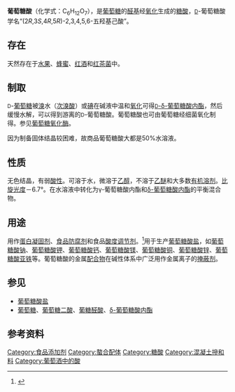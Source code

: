 {{Chembox
|   Name = <small>D</small>-葡萄糖酸
|   NameEn = Gluconic acid
|   ImageFile = D-Gluconsäure Fischer.svg
|   ImageName = D-葡萄糖酸的费谢尔投影式结构
|   ImageSize = 100px
|   ImageFile1 = D-Gluconsäure Keilstrich.svg
<!-- | ImageSize1 = 150px -->
|   ImageName1 = D-葡萄糖酸的键线式结构
|   ImageFile2 = D-gluconic-acid-3D-balls.png
<!-- | ImageSize2 = 200px  -->
|   ImageName2 = D-葡萄糖酸的分子球棍模型
|   IUPACName = (2''R'',3''S'',4''R'',5''R'')-2,3,4,5,6-pentahydroxyhexanoic acid
|   OtherNames = 葡糖酸；1,2,3,4,5-五羟基己酸
| Section1 = {{Chembox Identifiers
| CASNo = 526-95-4
| CASNo_Ref = {{cascite|correct|CAS}}
| CASNo1 = 133-42-6
| CASNo1_Ref = {{cascite|changed|??}}
|    RTECS  =  
  |  InChI  =  1/C6H12O7/c7-1-2(8)3(9)4(10)5(11)6(12)13/h2-5,7-11H,1H2,(H,12,13)/t2-,3-,4+,5-/m1/s1
|  PubChem  =  10690
|  ChEMBL_Ref  = {{ebicite|correct|EBI}}|  ChEMBL  =  464345
|  ChEBI_Ref  = {{ebicite|correct|EBI}}|  ChEBI  =  33198
|  SMILES  =  O=C(O)[C@H](O)[C@@H](O)[C@H](O)[C@H](O)CO
|  InChIKey  =  RGHNJXZEOKUKBD-SQOUGZDYBY
|  StdInChI_Ref  = {{stdinchicite|correct|chemspider}}|  StdInChI  =  1S/C6H12O7/c7-1-2(8)3(9)4(10)5(11)6(12)13/h2-5,7-11H,1H2,(H,12,13)/t2-,3-,4+,5-/m1/s1
|  StdInChIKey_Ref  = {{stdinchicite|correct|chemspider}}|  StdInChIKey  =  RGHNJXZEOKUKBD-SQOUGZDYSA-N
|  EC_number  =  208-401-4
|  ChemSpiderID_Ref  = {{chemspidercite|correct|chemspider}}|  ChemSpiderID  =  10240
  
}}
| Section2 = {{Chembox Properties
|   Formula = [[碳|C]]<sub>6</sub>[[氢|H]]<sub>12</sub>[[氧|O]]<sub>7</sub>
|   MolarMass = 196.16 
|   Appearance = 无色结晶
|   Density = 1.24 g/cm<sup>3</sup>（25°C，50% w/w水溶液）
|   Solubility = 可溶于水
|   MeltingPt = 131 °C
|   BoilingPt = 417 °C
|   pKa = 3.86
|   Speci
  }}
| Section3 = {{Chembox Structure
|   CrystalStruct = 
|   Dipole =
  }}
| Section7 = {{Chembox Hazards
|   ExternalMSDS =
|   MainHazards = [[File:Hazard_X.svg|80px]]<br />　有害 ('''Xn''')
|   FlashPt = 
|   RSPhrases = 
  }}
}}

'''葡萄糖酸'''（化学式：C<sub>6</sub>H<sub>12</sub>O<sub>7</sub>），是[[葡萄糖|葡萄糖]]的[[醛基|醛基]]经[[氧化|氧化]]生成的[[糖酸|糖酸]]，<small>[[D/L标记|D]]</small>-葡萄糖酸学名“(2''R'',3''S'',4''R'',5''R'')-2,3,4,5,6-五羟基己酸”。

==存在==
天然存在于[[水果|水果]]、[[蜂蜜|蜂蜜]]、[[红酒|红酒]]和[[红茶菌|红茶菌]]中。

==制取==
<small>D</small>-[[葡萄糖|葡萄糖]]被[[溴|溴]]水（[[次溴酸|次溴酸]]）或[[碘|碘]]在碱液中温和[[氧化|氧化]]可得[[δ-葡萄糖酸内酯|<small>D</small>-δ-葡萄糖酸内酯]]，然后缓慢水解，可以得到游离的<small>D</small>-葡萄糖酸。葡萄糖酸也可由葡萄糖经细菌氧化制得。参见[[葡萄糖氧化酶|葡萄糖氧化酶]]。

因为制备固体结晶较困难，故商品葡萄糖酸大都是50%水溶液。

==性质==
无色结晶，有弱[[酸性|酸性]]。可溶于水，微溶于[[乙醇|乙醇]]，不溶于[[乙醚|乙醚]]和大多数[[有机溶剂|有机溶剂]]。[[比旋光度|比旋光度]]－6.7°。在水溶液中转化为γ-葡萄糖酸内酯和[[δ-葡萄糖酸内酯|δ-葡萄糖酸内酯]]的平衡混合物。

==用途==
用作[[蛋白凝固剂|蛋白凝固剂]]、[[食品防腐剂|食品防腐剂]]和食品[[酸度调节剂|酸度调节剂]]。<ref>{{cite web|title=Current EU approved additives and their E Numbers|publisher=Food Standards Agency|url=http://www.food.gov.uk/safereating/chemsafe/additivesbranch/enumberlist|accessdate=2009-08-11|archive-date=2012-02-07|archive-url=https://web.archive.org/web/20120207124535/http://www.food.gov.uk/safereating/chemsafe/additivesbranch/enumberlist|dead-url=no}}</ref>用于生产[[葡萄糖酸盐|葡萄糖酸盐]]，如[[葡萄糖酸钠|葡萄糖酸钠]]、[[葡萄糖酸钾|葡萄糖酸钾]]、[[葡萄糖酸钙|葡萄糖酸钙]]、[[葡萄糖酸镁|葡萄糖酸镁]]、[[葡萄糖酸铜|葡萄糖酸铜]]、[[葡萄糖酸锌|葡萄糖酸锌]]、[[葡萄糖酸亚铁|葡萄糖酸亚铁]]等。葡萄糖酸的金属[[配合物|配合物]]在碱性体系中广泛用作金属离子的[[掩蔽剂|掩蔽剂]]。

==参见==
*[[葡萄糖酸盐|葡萄糖酸盐]]
*[[葡萄糖|葡萄糖]]、[[葡萄糖二酸|葡萄糖二酸]]、[[葡糖醛酸|葡糖醛酸]]、[[δ-葡萄糖酸内酯|δ-葡萄糖酸内酯]]

==参考资料==
{{reflist}}


{{Authority control}}
[[Category:食品添加剂|Category:食品添加剂]]
[[Category:螯合配体|Category:螯合配体]]
[[Category:糖酸|Category:糖酸]]
[[Category:混凝土摻和料|Category:混凝土摻和料]]
[[Category:葡萄酒中的酸|Category:葡萄酒中的酸]]
